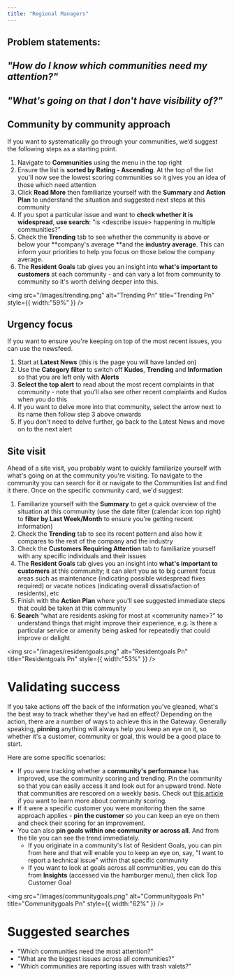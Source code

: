 ```yaml
---
title: "Regional Managers"
---
```


## **Problem statements:**

## **_"How do I know which communities need my attention?"_**

## **_"What's going on that I don't have visibility of?"_**

## **Community by community approach**

If you want to systematically go through your communities, we’d suggest the following steps as a starting point.

1. Navigate to **Communities** using the menu in the top right
2. Ensure the list is **sorted by Rating - Ascending**. At the top of the list you'll now see the lowest scoring communities so it gives you an idea of those which need attention
3. Click **Read More** then familiarize yourself with the **Summary** and **Action Plan** to understand the situation and suggested next steps at this community
4. If you spot a particular issue and want to **check whether it is widespread**, **use search**: "is \<describe issue\> happening in multiple communities?"
5. Check the **Trending** tab to see whether the community is above or below your \*\*company's average \*\*and the **industry average**. This can inform your priorities to help you focus on those below the company average.
6. The **Resident Goals** tab gives you an insight into **what's important to customers** at each community - and can vary a lot from community to community so it's worth delving deeper into this.

<img
  src="/images/trending.png"
  alt="Trending Pn"
  title="Trending Pn"
  style={{ width:"59%" }}
/>

## **Urgency focus**

If you want to ensure you're keeping on top of the most recent issues, you can use the newsfeed.

1. Start at **Latest News** (this is the page you will have landed on)
2. Use the **Category filter** to switch off **Kudos**, **Trending** and **Information** so that you are left only with **Alerts**
3. **Select the top alert** to read about the most recent complaints in that community - note that you'll also see other recent complaints and Kudos when you do this
4. If you want to delve more into that community, select the arrow next to its name then follow step 3 above onwards
5. If you don't need to delve further, go back to the Latest News and move on to the next alert

## **Site visit**

Ahead of a site visit, you probably want to quickly familiarize yourself with what's going on at the community you're visiting. To navigate to the community you can search for it or navigate to the Communities list and find it there. Once on the specific community card, we'd suggest:

1. Familiarize yourself with the **Summary** to get a quick overview of the situation at this community (use the date filter (calendar icon top right) to **filter by Last Week/Month** to ensure you're getting recent information)
2. Check the **Trending** tab to see its recent pattern and also how it compares to the rest of the company and the industry
3. Check the **Customers Requiring Attention** tab to familiarize yourself with any specific individuals and their issues
4. The **Resident Goals** tab gives you an insight into **what's important to customers** at this community; it can alert you as to big current focus areas such as maintenance (indicating possible widespread fixes required) or vacate notices (indicating overall dissatisfaction of residents), etc
5. Finish with the **Action Plan** where you'll see suggested immediate steps that could be taken at this community
6. **Search** "what are residents asking for most at \<community name\>?" to understand things that might improve their experience, e.g. Is there a particular service or amenity being asked for repeatedly that could improve or delight

<img
  src="/images/residentgoals.png"
  alt="Residentgoals Pn"
  title="Residentgoals Pn"
  style={{ width:"53%" }}
/>

# **Validating success**

If you take actions off the back of the information you've gleaned, what's the best way to track whether they've had an effect? Depending on the action, there are a number of ways to achieve this in the Gateway. Generally speaking, **pinning** anything will always help you keep an eye on it, so whether it's a customer, community or goal, this would be a good place to start.

Here are some specific scenarios:

- If you were tracking whether a **community's performance** has improved, use the community scoring and trending. Pin the community so that you can easily access it and look out for an upward trend. Note that communities are rescored on a weekly basis. Check out [<u>this article</u>](https://help.travtus.com/en/articles/9178113-community-scoring-and-trending) if you want to learn more about community scoring.
- If it were a specific customer you were monitoring then the same approach applies - **pin the customer** so you can keep an eye on them and check their scoring for an improvement.
- You can also **pin goals within one community or across all**. And from the tile you can see the trend immediately.
  - If you originate in a community's list of Resident Goals, you can pin from here and that will enable you to keep an eye on, say, "I want to report a technical issue" within that specific community
  - If you want to look at goals across all communities, you can do this from **Insights** (accessed via the hamburger menu), then click Top Customer Goal

<img
  src="/images/communitygoals.png"
  alt="Communitygoals Pn"
  title="Communitygoals Pn"
  style={{ width:"62%" }}
/>

# **Suggested searches**

- "Which communities need the most attention?"
- "What are the biggest issues across all communities?"
- "Which communities are reporting issues with trash valets?"